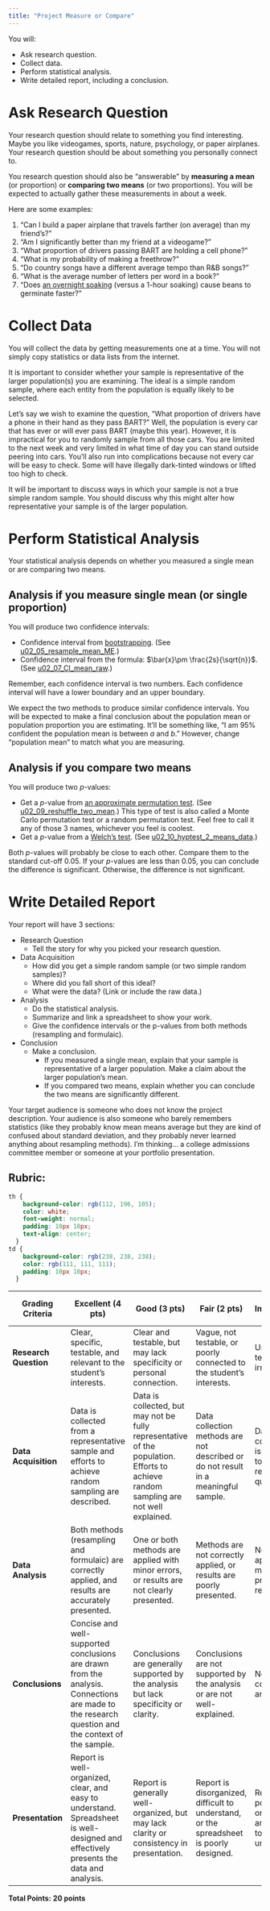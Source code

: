 ```yaml
---
title: "Project Measure or Compare"
---
```


You will:

* Ask research question.
* Collect data.
* Perform statistical analysis.
* Write detailed report, including a conclusion.

# Ask Research Question

Your research question should relate to something you find interesting. Maybe you like videogames, sports, nature, psychology, or paper airplanes. Your research question should be about something you personally connect to.

You research question should also be "answerable" by **measuring a mean** (or proportion) or **comparing two means** (or two proportions). You will be expected to actually gather these measurements in about a week.

Here are some examples:

1. "Can I build a paper airplane that travels farther (on average) than my friend's?"
2. "Am I significantly better than my friend at a videogame?"
3. "What proportion of drivers passing BART are holding a cell phone?"
4. "What is my probability of making a freethrow?"
5. "Do country songs have a different average tempo than R&B songs?"
6. "What is the average number of letters per word in a book?"
7. "Does [an overnight soaking](https://www.primarythemepark.com/2020/03/growing-beans-in-the-classroom/) (versus a 1-hour soaking) cause beans to germinate faster?"

# Collect Data

You will collect the data by getting measurements one at a time. You will not simply copy statistics or data lists from the internet.

It is important to consider whether your sample is representative of the larger population(s) you are examining. The ideal is a simple random sample, where each entity from the population is equally likely to be selected.

Let's say we wish to examine the question, "What proportion of drivers have a phone in their hand as they pass BART?" Well, the population is every car that has ever or will ever pass BART (maybe this year). However, it is impractical for you to randomly sample from all those cars. You are limited to the next week and very limited in what time of day you can stand outside peering into cars. You'll also run into complications because not every car will be easy to check. Some will have illegally dark-tinted windows or lifted too high to check.

It will be important to discuss ways in which your sample is not a true simple random sample. You should discuss why this might alter how representative your sample is of the larger population.


# Perform Statistical Analysis

Your statistical analysis depends on whether you measured a single mean or are comparing two means.

## Analysis if you measure single mean (or single proportion)

You will produce two confidence intervals:

* Confidence interval from [bootstrapping](https://en.wikipedia.org/wiki/Bootstrapping_(statistics)). (See [u02_05_resample_mean_ME](https://chadworley.github.io/a2/u02/outhtml/05_resample_mean_ME.html).)
* Confidence interval from the formula: $\bar{x}\pm \frac{2s}{\sqrt{n}}$. (See [u02_07_CI_mean_raw](https://chadworley.github.io/a2/u02/outhtml/07_CI_mean_raw.html).)

Remember, each confidence interval is two numbers. Each confidence interval will have a lower boundary and an upper boundary.

We expect the two methods to produce similar confidence intervals. You will be expected to make a final conclusion about the population mean or population proportion you are estimating. It'll be something like, "I am 95% confident the population mean is between $a$ and $b$." However, change "population mean" to match what you are measuring.


## Analysis if you compare two means

You will produce two $p$-values:

* Get a $p$-value from [an approximate permutation test](https://en.wikipedia.org/wiki/Permutation_test#Monte_Carlo_testing). (See [u02_09_reshuffle_two_mean](https://chadworley.github.io/a2/u02/outhtml/09_reshuffle_two_mean.html).) This type of test is also called a Monte Carlo permutation test or a random permutation test. Feel free to call it any of those 3 names, whichever you feel is coolest.
* Get a $p$-value from a [Welch's test](https://en.wikipedia.org/wiki/Welch%27s_t-test#Software_implementations). (See [u02_10_hyptest_2_means_data](https://chadworley.github.io/a2/u02/outhtml/10_hyptest_2_means_data.html).)

Both $p$-values will probably be close to each other. Compare them to the standard cut-off 0.05. If your $p$-values are less than 0.05, you can conclude the difference is significant. Otherwise, the difference is not significant.

# Write Detailed Report

Your report will have 3 sections:

* Research Question
    * Tell the story for why you picked your research question.
* Data Acquisition
    * How did you get a simple random sample (or two simple random samples)?
    * Where did you fall short of this ideal?
    * What were the data? (Link or include the raw data.)
* Analysis
    * Do the statistical analysis.
    * Summarize and link a spreadsheet to show your work.
    * Give the confidence intervals or the p-values from both methods (resampling and formulaic).
* Conclusion
    * Make a conclusion. 
        * If you measured a single mean, explain that your sample is representative of a larger population. Make a claim about the larger population's mean.
        * If you compared two means, explain whether you can conclude the two means are significantly different. 

Your target audience is someone who does not know the project description. Your audience is also someone who barely remembers statistics (like they probably know mean means average but they are kind of confused about standard deviation, and they probably never learned anything about resampling methods). I'm thinking... a college admissions committee member or someone at your portfolio presentation.

## Rubric:

```css
th {
    background-color: rgb(112, 196, 105);
    color: white;
    font-weight: normal;
    padding: 10px 10px;
    text-align: center;
  }
td {
    background-color: rgb(238, 238, 238);
    color: rgb(111, 111, 111);
    padding: 10px 10px;
  }
```


**Grading Criteria** | **Excellent (4 pts)** | **Good (3 pts)** | **Fair (2 pts)** | **Needs Improvement (1 pt)**
---|---|---|---|---|
**Research Question** | Clear, specific, testable, and relevant to the student's interests. | Clear and testable, but may lack specificity or personal connection. | Vague, not testable, or poorly connected to the student's interests. | Unclear, not testable, and irrelevant.
**Data Acquisition** |  Data is collected from a representative sample and efforts to achieve random sampling are described. | Data is collected, but may not be fully representative of the population.  Efforts to achieve random sampling are not well explained. | Data collection methods are not described or do not result in a meaningful sample. | Data is not collected or is irrelevant to the research question.
**Data Analysis** |  Both methods (resampling and formulaic) are correctly applied, and results are accurately presented. |  One or both methods are applied with minor errors, or results are not clearly presented. |  Methods are not correctly applied, or results are poorly presented. |  No attempt to apply methods or present results.
**Conclusions** |  Concise and well-supported conclusions are drawn from the analysis.  Connections are made to the research question and the context of the sample. | Conclusions are generally supported by the analysis but lack specificity or clarity. | Conclusions are not supported by the analysis or are not well-explained. |  No conclusions are drawn.
**Presentation** |  Report is well-organized, clear, and easy to understand.  Spreadsheet is well-designed and effectively presents the data and analysis. | Report is generally well-organized, but may lack clarity or consistency in presentation. | Report is disorganized, difficult to understand, or the spreadsheet is poorly designed. |  Report is poorly organized and difficult to understand.
**Total Points:**  **20 points**




